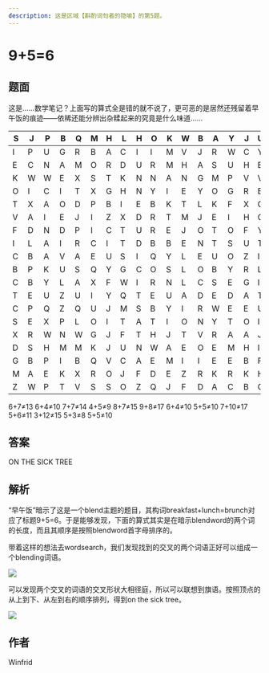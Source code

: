 ```yaml
---
description: 这是区域【斟酌词句者的隐喻】的第5题。
---
```


# 9+5=6

## 题面

这是……数学笔记？上面写的算式全是错的就不说了，更可恶的是居然还残留着早午饭的痕迹——依稀还能分辨出杂糅起来的究竟是什么味道……

<table>
    <thead>
    <tr>
        <th width="19">S</th>
        <th width="21">J</th>
        <th width="21">P</th>
        <th width="19">B</th>
        <th width="21">Q</th>
        <th width="19">M</th>
        <th width="19">H</th>
        <th width="21">L</th>
        <th width="18">H</th>
        <th width="21">O</th>
        <th width="19">K</th>
        <th width="21">W</th>
        <th width="19">B</th>
        <th width="21">A</th>
        <th width="21">Y</th>
        <th width="19">J</th>
        <th width="19">U</th>
        <th width="19">F</th>
        <th width="21">Q</th>
        <th width="21">W</th>
    </tr>
    </thead>
    <tbody>
    <tr>
        <td>I</td>
        <td>P</td>
        <td>U</td>
        <td>G</td>
        <td>R</td>
        <td>B</td>
        <td>A</td>
        <td>C</td>
        <td>I</td>
        <td>I</td>
        <td>M</td>
        <td>V</td>
        <td>J</td>
        <td>R</td>
        <td>W</td>
        <td>C</td>
        <td>Y</td>
        <td>H</td>
        <td>C</td>
        <td>D</td>
    </tr>
    <tr>
        <td>E</td>
        <td>C</td>
        <td>N</td>
        <td>A</td>
        <td>M</td>
        <td>O</td>
        <td>R</td>
        <td>D</td>
        <td>U</td>
        <td>R</td>
        <td>M</td>
        <td>H</td>
        <td>A</td>
        <td>S</td>
        <td>U</td>
        <td>H</td>
        <td>E</td>
        <td>F</td>
        <td>O</td>
        <td>N</td>
    </tr>
    <tr>
        <td>K</td>
        <td>W</td>
        <td>W</td>
        <td>E</td>
        <td>X</td>
        <td>S</td>
        <td>T</td>
        <td>K</td>
        <td>N</td>
        <td>N</td>
        <td>A</td>
        <td>N</td>
        <td>G</td>
        <td>M</td>
        <td>P</td>
        <td>V</td>
        <td>V</td>
        <td>Y</td>
        <td>M</td>
        <td>F</td>
    </tr>
    <tr>
        <td>O</td>
        <td>I</td>
        <td>C</td>
        <td>I</td>
        <td>T</td>
        <td>X</td>
        <td>G</td>
        <td>H</td>
        <td>N</td>
        <td>Y</td>
        <td>I</td>
        <td>E</td>
        <td>Y</td>
        <td>O</td>
        <td>G</td>
        <td>R</td>
        <td>E</td>
        <td>E</td>
        <td>C</td>
        <td>E</td>
    </tr>
    <tr>
        <td>T</td>
        <td>X</td>
        <td>A</td>
        <td>O</td>
        <td>D</td>
        <td>P</td>
        <td>B</td>
        <td>I</td>
        <td>E</td>
        <td>B</td>
        <td>K</td>
        <td>T</td>
        <td>L</td>
        <td>K</td>
        <td>F</td>
        <td>X</td>
        <td>G</td>
        <td>R</td>
        <td>P</td>
        <td>R</td>
    </tr>
    <tr>
        <td>V</td>
        <td>A</td>
        <td>I</td>
        <td>E</td>
        <td>J</td>
        <td>I</td>
        <td>Z</td>
        <td>X</td>
        <td>D</td>
        <td>R</td>
        <td>T</td>
        <td>M</td>
        <td>J</td>
        <td>E</td>
        <td>I</td>
        <td>H</td>
        <td>C</td>
        <td>Z</td>
        <td>C</td>
        <td>U</td>
    </tr>
    <tr>
        <td>F</td>
        <td>D</td>
        <td>N</td>
        <td>D</td>
        <td>P</td>
        <td>I</td>
        <td>C</td>
        <td>T</td>
        <td>U</td>
        <td>R</td>
        <td>E</td>
        <td>J</td>
        <td>O</td>
        <td>T</td>
        <td>O</td>
        <td>F</td>
        <td>Y</td>
        <td>L</td>
        <td>R</td>
        <td>B</td>
    </tr>
    <tr>
        <td>I</td>
        <td>L</td>
        <td>A</td>
        <td>I</td>
        <td>R</td>
        <td>C</td>
        <td>I</td>
        <td>T</td>
        <td>D</td>
        <td>B</td>
        <td>B</td>
        <td>E</td>
        <td>N</td>
        <td>T</td>
        <td>S</td>
        <td>U</td>
        <td>T</td>
        <td>R</td>
        <td>A</td>
        <td>B</td>
    </tr>
    <tr>
        <td>C</td>
        <td>B</td>
        <td>A</td>
        <td>V</td>
        <td>A</td>
        <td>E</td>
        <td>U</td>
        <td>S</td>
        <td>I</td>
        <td>Q</td>
        <td>Y</td>
        <td>L</td>
        <td>E</td>
        <td>U</td>
        <td>O</td>
        <td>Z</td>
        <td>I</td>
        <td>P</td>
        <td>S</td>
        <td>P</td>
    </tr>
    <tr>
        <td>B</td>
        <td>P</td>
        <td>K</td>
        <td>U</td>
        <td>S</td>
        <td>Q</td>
        <td>Y</td>
        <td>G</td>
        <td>C</td>
        <td>O</td>
        <td>S</td>
        <td>L</td>
        <td>O</td>
        <td>B</td>
        <td>Y</td>
        <td>R</td>
        <td>L</td>
        <td>A</td>
        <td>H</td>
        <td>I</td>
    </tr>
    <tr>
        <td>C</td>
        <td>B</td>
        <td>Y</td>
        <td>L</td>
        <td>A</td>
        <td>X</td>
        <td>F</td>
        <td>W</td>
        <td>I</td>
        <td>R</td>
        <td>N</td>
        <td>L</td>
        <td>C</td>
        <td>S</td>
        <td>E</td>
        <td>G</td>
        <td>I</td>
        <td>M</td>
        <td>V</td>
        <td>M</td>
    </tr>
    <tr>
        <td>T</td>
        <td>E</td>
        <td>U</td>
        <td>Z</td>
        <td>U</td>
        <td>I</td>
        <td>Y</td>
        <td>Q</td>
        <td>T</td>
        <td>E</td>
        <td>U</td>
        <td>A</td>
        <td>D</td>
        <td>E</td>
        <td>D</td>
        <td>A</td>
        <td>T</td>
        <td>D</td>
        <td>S</td>
        <td>F</td>
    </tr>
    <tr>
        <td>C</td>
        <td>P</td>
        <td>Q</td>
        <td>Z</td>
        <td>Q</td>
        <td>U</td>
        <td>J</td>
        <td>M</td>
        <td>S</td>
        <td>B</td>
        <td>Y</td>
        <td>I</td>
        <td>R</td>
        <td>W</td>
        <td>E</td>
        <td>E</td>
        <td>U</td>
        <td>N</td>
        <td>W</td>
        <td>G</td>
    </tr>
    <tr>
        <td>S</td>
        <td>E</td>
        <td>X</td>
        <td>P</td>
        <td>L</td>
        <td>O</td>
        <td>I</td>
        <td>T</td>
        <td>A</td>
        <td>T</td>
        <td>I</td>
        <td>O</td>
        <td>N</td>
        <td>Y</td>
        <td>T</td>
        <td>O</td>
        <td>I</td>
        <td>T</td>
        <td>W</td>
        <td>F</td>
    </tr>
    <tr>
        <td>X</td>
        <td>R</td>
        <td>W</td>
        <td>N</td>
        <td>W</td>
        <td>G</td>
        <td>J</td>
        <td>F</td>
        <td>T</td>
        <td>H</td>
        <td>J</td>
        <td>T</td>
        <td>V</td>
        <td>R</td>
        <td>A</td>
        <td>A</td>
        <td>J</td>
        <td>J</td>
        <td>Y</td>
        <td>R</td>
    </tr>
    <tr>
        <td>D</td>
        <td>S</td>
        <td>H</td>
        <td>M</td>
        <td>M</td>
        <td>K</td>
        <td>J</td>
        <td>U</td>
        <td>N</td>
        <td>W</td>
        <td>A</td>
        <td>E</td>
        <td>O</td>
        <td>E</td>
        <td>M</td>
        <td>H</td>
        <td>I</td>
        <td>X</td>
        <td>R</td>
        <td>I</td>
    </tr>
    <tr>
        <td>G</td>
        <td>B</td>
        <td>P</td>
        <td>I</td>
        <td>B</td>
        <td>Q</td>
        <td>V</td>
        <td>C</td>
        <td>A</td>
        <td>E</td>
        <td>M</td>
        <td>I</td>
        <td>I</td>
        <td>E</td>
        <td>E</td>
        <td>B</td>
        <td>F</td>
        <td>N</td>
        <td>S</td>
        <td>U</td>
    </tr>
    <tr>
        <td>M</td>
        <td>A</td>
        <td>E</td>
        <td>K</td>
        <td>X</td>
        <td>R</td>
        <td>O</td>
        <td>J</td>
        <td>F</td>
        <td>D</td>
        <td>E</td>
        <td>Z</td>
        <td>R</td>
        <td>K</td>
        <td>R</td>
        <td>K</td>
        <td>H</td>
        <td>O</td>
        <td>I</td>
        <td>R</td>
    </tr>
    <tr>
        <td>Z</td>
        <td>W</td>
        <td>P</td>
        <td>T</td>
        <td>V</td>
        <td>S</td>
        <td>S</td>
        <td>O</td>
        <td>Z</td>
        <td>Q</td>
        <td>J</td>
        <td>F</td>
        <td>D</td>
        <td>A</td>
        <td>C</td>
        <td>B</td>
        <td>G</td>
        <td>R</td>
        <td>Y</td>
        <td>S</td>
    </tr>
    </tbody>
</table>

6+7≠13
6+4≠10
7+7≠14
4+5≠9
8+7≠15
9+8≠17
6+4≠10
5+5≠10
7+10≠17
5+6≠11
3+12≠15
5+3≠8
5+5≠10

## 答案

ON THE SICK TREE

## 解析

“早午饭”暗示了这是一个blend主题的题目，其构词breakfast+lunch=brunch对应了标题9+5=6。于是能够发现，下面的算式其实是在暗示blendword的两个词的长度，而且其顺序是按照blendword首字母排序的。

带着这样的想法去wordsearch，我们发现找到的交叉的两个词语正好可以组成一个blending词语。

![](./05-nine-plus-five-equals-six.assets/image_1.webp)

可以发现两个交叉的词语的交叉形状大相径庭，所以可以联想到旗语。按照顶点的从上到下、从左到右的顺序排列，得到on the sick tree。

![](./05-nine-plus-five-equals-six.assets/image_2.webp)

## 作者

Winfrid
